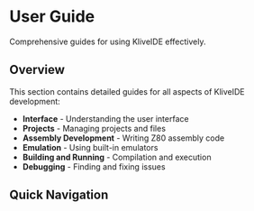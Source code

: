 # User Guide

Comprehensive guides for using KliveIDE effectively.

## Overview

This section contains detailed guides for all aspects of KliveIDE development:

- **Interface** - Understanding the user interface
- **Projects** - Managing projects and files
- **Assembly Development** - Writing Z80 assembly code
- **Emulation** - Using built-in emulators
- **Building and Running** - Compilation and execution
- **Debugging** - Finding and fixing issues

## Quick Navigation


<Cards>
  <Card icon="🖥️" title="Interface Overview" href="/user-guide/interface" />
  <Card icon="📁" title="Project Management" href="/user-guide/projects" />
  <Card icon="⚙️" title="Z80 Assembly" href="/user-guide/assembly" />
  <Card icon="🎮" title="Emulation" href="/user-guide/emulation" />
  <Card icon="🔨" title="Build & Run" href="/user-guide/build-run" />
  <Card icon="🐛" title="Debugging" href="/user-guide/debugging" />
</Cards>
